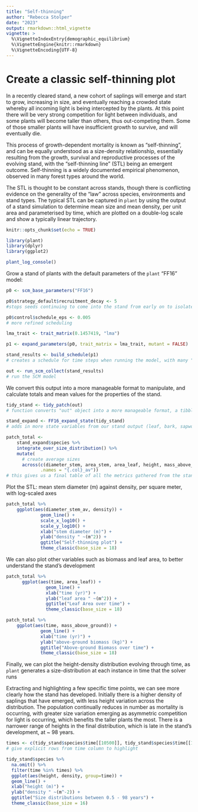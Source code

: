 ```yaml
---
title: "Self-thinning"
author: "Rebecca Stolper"
date: "2023"
output: rmarkdown::html_vignette
vignette: >
  %\VignetteIndexEntry{demographic_equilibrium}
  %\VignetteEngine{knitr::rmarkdown}
  %\VignetteEncoding{UTF-8}
---
```


# Create a classic self-thinning plot

In a recently cleared stand, a new cohort of saplings will emerge and start to grow, increasing in size, and eventually reaching a crowded state whereby all incoming light is being intercepted by the plants. At this point there will be very strong competition for light between individuals, and some plants will become taller than others, thus out-competing them. Some of those smaller plants will have insufficient growth to survive, and will eventually die. 

This process of growth-dependent mortality is known as "self-thinning", and can be equally understood as a size-density relationship, essentially resulting from the growth, survival and reproductive processes of the evolving stand, with the "self-thinning line" (STL) being an emergent outcome. Self-thinning is a widely documented empirical phenomenon, observed in many forest types around the world.

The STL is thought to be constant across stands, though there is conflicting evidence on the generality of the "law" across species, environments and stand types. The typical STL can be captured in `plant` by using the output of a stand simulation to determine mean size and mean density, per unit area and parameterised by time, which are plotted on a double-log scale and show a typically linear trajectory.

```r
knitr::opts_chunk$set(echo = TRUE)
```

```r
library(plant)
library(dplyr)
library(ggplot2)
```

```r
plant_log_console()
```

Grow a stand of plants with the default parameters of the `plant` "FF16" model:

```r
p0 <- scm_base_parameters("FF16")

p0$strategy_default$recruitment_decay <- 5
#stops seeds continuing to come into the stand from early on to isolate first "group" of plants that emerges around the same time

p0$control$schedule_eps <- 0.005
# more refined scheduling

lma_trait <- trait_matrix(0.1457419, "lma")

p1 <- expand_parameters(p0, trait_matrix = lma_trait, mutant = FALSE)

stand_results <- build_schedule(p1)
# creates a schedule for time steps when running the model, with many "steps" early on and fewer as the stand ages and doesn't change as rapidly

out <- run_scm_collect(stand_results)
# run the SCM model
```


We convert this output into a more manageable format to manipulate, and calculate totals and mean values for the properties of the stand.

```r
tidy_stand <- tidy_patch(out)
# function converts "out" object into a more manageable format, a tibble with all state variables as separate columns

stand_expand <- FF16_expand_state(tidy_stand)
# adds in more state variables from our stand output (leaf, bark, sapwood, stem properties to name a few)

patch_total <-
    stand_expand$species %>%
    integrate_over_size_distribution() %>%
    mutate(
      # create average sizes
      across(c(diameter_stem, area_stem, area_leaf, height, mass_above_ground), ~.x/density, 
             .names = "{.col}_av"))
# this gives us a final table of all the metrics gathered from the stand, and creates variables of averages calculated for leaf area, stem size (including the mean stem diameter that we need), height & biomass
```

Plot the STL: mean stem diameter (m) against density, per square meter, with log-scaled axes

```r
patch_total %>% 
    ggplot(aes(diameter_stem_av, density)) + 
             geom_line() + 
             scale_x_log10() +
             scale_y_log10() +
             xlab("stem diameter (m)") +
             ylab("density " ~(m^2)) +
             ggtitle("Self-thinning plot") +
             theme_classic(base_size = 18)
```

We can also plot other variables such as biomass and leaf area, to better understand the stand's development

```r
patch_total %>% 
      ggplot(aes(time, area_leaf)) + 
               geom_line() + 
               xlab("time (yr)") +
               ylab("leaf area " ~(m^2)) +
               ggtitle("Leaf Area over time") +
               theme_classic(base_size = 18)

patch_total %>% 
    ggplot(aes(time, mass_above_ground)) + 
             geom_line() + 
             xlab("time (yr)") +
             ylab("above-ground biomass (kg)") +
             ggtitle("Above-ground Biomass over time") +
             theme_classic(base_size = 18)
```

Finally, we can plot the height-density distribution evolving through time, as `plant` generates a size-distribution at each instance in time that the solver runs

Extracting and highlighting a few specific time points, we can see more clearly how the stand has developed. Initially there is a higher density of saplings that have emerged, with less height variation across the distribution. The population continually reduces in number as mortality is occurring, with greater size variation emerging as asymmetric competition for light is occurring, which benefits the taller plants the most. There is a narrower range of heights in the final distribution, which is late in the stand's development, at ~ 98 years.

```r
times <- c(tidy_stand$species$time[[10500]], tidy_stand$species$time[[12000]], tidy_stand$species$time[[13000]], tidy_stand$species$time[[13500]], tidy_stand$species$time[[14000]], tidy_stand$species$time[[15000]], tidy_stand$species$time[[17000]], tidy_stand$species$time[[20000]])
# give explicit rows from time column to highlight

tidy_stand$species %>%
  na.omit() %>%
  filter(time %in% times) %>% 
  ggplot(aes(height, density, group=time)) +
  geom_line() +
  xlab("height (m)") +
  ylab("density " ~(m^-2)) +
  ggtitle("Size distributions between 0.5 - 98 years") +
  theme_classic(base_size = 16)
```



